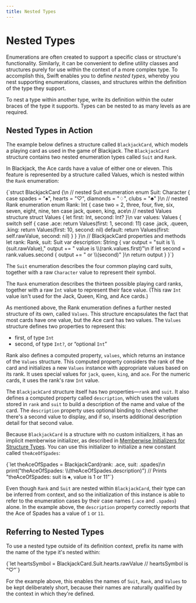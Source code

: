 ```yaml
---
title: Nested Types
---
```



# Nested Types

Enumerations are often created to support a specific class or structure's functionality. Similarly, it can be convenient to define utility classes and structures purely for use within the context of a more complex type. To accomplish this, Swift enables you to define _nested types_, whereby you nest supporting enumerations, classes, and structures within the definition of the type they support.

To nest a type within another type, write its definition within the outer braces of the type it supports. Types can be nested to as many levels as are required.

## Nested Types in Action

The example below defines a structure called `BlackjackCard`, which models a playing card as used in the game of Blackjack. The `BlackjackCard` structure contains two nested enumeration types called `Suit` and `Rank`.

In Blackjack, the Ace cards have a value of either one or eleven. This feature is represented by a structure called Values, which is nested within the `Rank` enumeration:

<CodeSnippet>
  {`struct BlackjackCard {\n
    // nested Suit enumeration
    enum Suit: Character {
        case spades = "♠", hearts = "♡", diamonds = "♢", clubs = "♣"
    }\n
    // nested Rank enumeration
    enum Rank: Int {
        case two = 2, three, four, five, six, seven, eight, nine, ten
        case jack, queen, king, ace\n
        // nested Values structure
        struct Values {
            let first: Int, second: Int?
        }\n
        var values: Values {
            switch self {
            case .ace:
                return Values(first: 1, second: 11)
            case .jack, .queen, .king:
                return Values(first: 10, second: nil)
            default:
                return Values(first: self.rawValue, second: nil)
            }
        }
    }\n
    // BlackjackCard properties and methods
    let rank: Rank, suit: Suit
    var description: String {
        var output = "suit is \\(suit.rawValue),"
        output += " value is \\(rank.values.first)"\n
        if let second = rank.values.second {
            output += " or \\(second)"
        }\n
        return output
    }
}`}
</CodeSnippet>

The `Suit` enumeration describes the four common playing card suits, together with
a raw `Character` value to represent their symbol.

The `Rank` enumeration describes the thirteen possible playing card ranks, together with a raw `Int` value to represent their face value. (This raw `Int` value isn't used for the Jack, Queen, King, and Ace cards.)

As mentioned above, the Rank enumeration defines a further nested structure of its own, called `Values`. This structure encapsulates the fact that most cards have one value, but the Ace card has two values. The `Values` structure defines two properties to represent this:

- first, of type `Int`
- second, of type `Int?`, or “optional `Int`”

Rank also defines a computed property, `values`, which returns an instance of the `Values` structure. This computed property considers the rank of the card and initializes a new `Values` instance with appropriate values based on its rank. It uses special values for `jack`, `queen`, `king`, and `ace`. For the numeric cards, it uses the rank's raw `Int` value.

The `BlackjackCard` structure itself has two properties—`rank` and `suit`. It also defines a computed property called `description`, which uses the values stored in `rank` and `suit` to build a description of the name and value of the card. The `description` property uses optional binding to check whether there's a second value to display, and if so, inserts additional description detail for that second value.

Because `BlackjackCard` is a structure with no custom initializers, it has an implicit memberwise initializer, as described in [Memberwise Initializers for Structure Types](./inicializacion). You can use this initializer to initialize a new constant called `theAceOfSpades`:

<CodeSnippet>
  {`let theAceOfSpades = BlackjackCard(rank: .ace, suit: .spades)\n
print("theAceOfSpades: \\(theAceOfSpades.description)")
// Prints "theAceOfSpades: suit is ♠, value is 1 or 11"`}
</CodeSnippet>

Even though `Rank` and `Suit` are nested within `BlackjackCard`, their type can be inferred from context, and so the initialization of this instance is able to refer to the enumeration cases by their case names (`.ace` and `.spades`) alone. In the example above, the `description` property correctly reports that the Ace of Spades has a value of `1` or `11`.

## Referring to Nested Types

To use a nested type outside of its definition context, prefix its name with the name of the type it's nested within:

<CodeSnippet>
  {`let heartsSymbol = BlackjackCard.Suit.hearts.rawValue
// heartsSymbol is "♡"`}
</CodeSnippet>

For the example above, this enables the names of `Suit`, `Rank`, and `Values` to be kept deliberately short, because their names are naturally qualified by the context in which they're defined.
